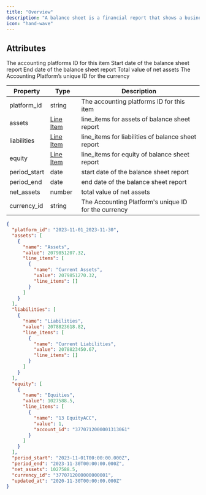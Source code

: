 ```yaml
---
title: "Overview"
description: "A balance sheet is a financial report that shows a business's assets, liabilities, and equity at a specific point in time. In an accounting platform, a balance sheet is typically generated automatically based on the financial transactions that have been recorded in the system."
icon: "hand-wave"
---
```


## Attributes

<ResponseField name="platform_id" type="string" required>
  The accounting platforms ID for this item
</ResponseField>

<ResponseField name="assets" type="Line Item" required>
  <Expandable title="properties">
    <Snippet file="line_items_snippeet.mdx" />
  </Expandable>
</ResponseField>

<ResponseField name="liabilities" type="Line Item" required>
  <Expandable title="properties">
    <Snippet file="line_items_snippeet.mdx" />
  </Expandable>
</ResponseField>

<ResponseField name="equity" type="Line Item" required>
  <Expandable title="properties">
    <Snippet file="line_items_snippeet.mdx" />
  </Expandable>
</ResponseField>

<ResponseField name="period_start" type="date" required>
  Start date of the balance sheet report
</ResponseField>

<ResponseField name="period_end" type="date" required>
  End date of the balance sheet report
</ResponseField>

<ResponseField name="net_assets" type="number" required>
  Total value of net assets
</ResponseField>

<ResponseField name="currency_id" type="string" required>
  The Accounting Platform’s unique ID for the currency
</ResponseField>

| Property     | Type                          | Description                                          |
| ------------ | ----------------------------- | ---------------------------------------------------- |
| platform_id  | string                        | The accounting platforms ID for this item            |
| assets       | [Line Item](/docs/line-items) | line_items for assets of balance sheet report        |
| liabilities  | [Line Item](/docs/line-items) | line_items for liabilities of balance sheet report   |
| equity       | [Line Item](/docs/line-items) | line_items for equity of balance sheet report        |
| period_start | date                          | start date of the balance sheet report               |
| period_end   | date                          | end date of the balance sheet report                 |
| net_assets   | number                        | total value of net assets                            |
| currency_id  | string                        | The Accounting Platform's unique ID for the currency |

<ResponseExample name="The Bank Transaction Object" >

```json The Balance Sheet Response Object
{
  "platform_id": "2023-11-01_2023-11-30",
  "assets": [
    {
      "name": "Assets",
      "value": 2079851207.32,
      "line_items": [
        {
          "name": "Current Assets",
          "value": 2079851270.32,
          "line_items": []
        }
      ]
    }
  ],
  "liabilities": [
    {
      "name": "Liabilities",
      "value": 2078823618.82,
      "line_items": [
        {
          "name": "Current Liabilities",
          "value": 2078823450.67,
          "line_items": []
        }
      ]
    }
  ],
  "equity": [
    {
      "name": "Equities",
      "value": 1027588.5,
      "line_items": [
        {
          "name": "13 EquityACC",
          "value": 1,
          "account_id": "3770712000001313061"
        }
      ]
    }
  ],
  "period_start": "2023-11-01T00:00:00.000Z",
  "period_end": "2023-11-30T00:00:00.000Z",
  "net_assets": 1027588.5,
  "currency_id": "3770712000000000001",
  "updated_at": "2020-11-30T00:00:00.000Z"
}
```

</ResponseExample>

